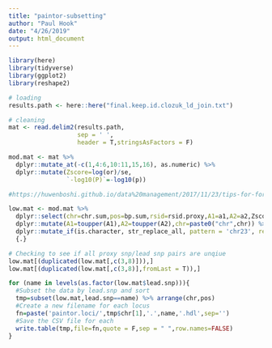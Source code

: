 ```yaml
---
title: "paintor-subsetting"
author: "Paul Hook"
date: "4/26/2019"
output: html_document
---
```


```r
library(here)
library(tidyverse)
library(ggplot2)
library(reshape2)
```

```r
# loading
results.path <- here::here("final.keep.id.clozuk_ld_join.txt")

# cleaning
mat <- read.delim2(results.path,
                   sep = ' ',
                   header = T,stringsAsFactors = F)
```

```r
mod.mat <- mat %>%
  dplyr::mutate_at(-c(1,4:6,10:11,15,16), as.numeric) %>% 
  dplyr::mutate(Zscore=log(or)/se,
                `-log10(P)`=-log10(p))

#https://huwenboshi.github.io/data%20management/2017/11/23/tips-for-formatting-gwas-summary-stats.html
```

```r
low.mat <- mod.mat %>%
  dplyr::select(chr=chr.sum,pos=bp.sum,rsid=rsid.proxy,A1=a1,A2=a2,Zscore,id,lead.snp,r.squared,`-log10(P)`) %>%
  dplyr::mutate(A1=toupper(A1),A2=toupper(A2),chr=paste0("chr",chr)) %>%
  dplyr::mutate_if(is.character, str_replace_all, pattern = 'chr23', replacement = 'chrX') %>%
  {.}

# Checking to see if all proxy snp/lead snp pairs are unqiue
low.mat[(duplicated(low.mat[,c(3,8)])),]
low.mat[(duplicated(low.mat[,c(3,8)],fromLast = T)),]

for (name in levels(as.factor(low.mat$lead.snp))){
  #Subset the data by lead.snp and sort
  tmp=subset(low.mat,lead.snp==name) %>% arrange(chr,pos)
  #Create a new filename for each locus
  fn=paste('paintor.loci/',tmp$chr[1],'.',name,'.hdl',sep='')
  #Save the CSV file for each
  write.table(tmp,file=fn,quote = F,sep = " ",row.names=FALSE)
}
```
